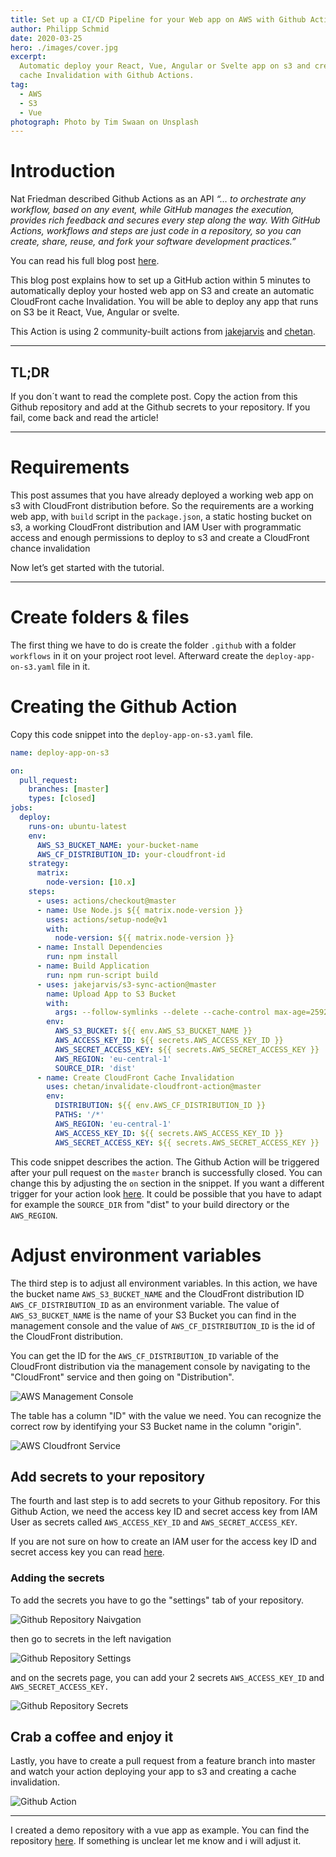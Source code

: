```yaml
---
title: Set up a CI/CD Pipeline for your Web app on AWS with Github Actions
author: Philipp Schmid
date: 2020-03-25
hero: ./images/cover.jpg
excerpt:
  Automatic deploy your React, Vue, Angular or Svelte app on s3 and create a
  cache Invalidation with Github Actions.
tag:
  - AWS
  - S3
  - Vue
photograph: Photo by Tim Swaan on Unsplash
---
```


# Introduction

Nat Friedman described Github Actions as an API *“… to orchestrate any workflow,
based on any event, while GitHub manages the execution, provides rich feedback
and secures every step along the way. With GitHub Actions, workflows and steps
are just code in a repository, so you can create, share, reuse, and fork your
software development practices.”*

You can read his full blog
post [here](https://github.blog/2019-08-08-github-actions-now-supports-ci-cd/).

This blog post explains how to set up a GitHub action within 5 minutes to
automatically deploy your hosted web app on S3 and create an automatic
CloudFront cache Invalidation. You will be able to deploy any app that runs on
S3 be it React, Vue, Angular or svelte.

This Action is using 2 community-built actions from
j[akejarvis](https://github.com/jakejarvis/s3-sync-action) and [chetan](https://github.com/chetan/invalidate-cloudfront-action).

---

## TL;DR

If you don´t want to read the complete post. Copy the action from this Github
repository and add at the Github secrets to your repository. If you fail, come
back and read the article!

---

# Requirements

This post assumes that you have already deployed a working web app on s3 with
CloudFront distribution before. So the requirements are a working web app, with
`build` script in the `package.json`, a static hosting bucket on s3, a working
CloudFront distribution and IAM User with programmatic access and enough
permissions to deploy to s3 and create a CloudFront chance invalidation

Now let’s get started with the tutorial.

---

# Create folders & files

The first thing we have to do is create the folder `.github` with a folder
`workflows` in it on your project root level. Afterward create the
`deploy-app-on-s3.yaml` file in it.

# Creating the Github Action

Copy this code snippet into the `deploy-app-on-s3.yaml` file.

```yaml
name: deploy-app-on-s3

on:
  pull_request:
    branches: [master]
    types: [closed]
jobs:
  deploy:
    runs-on: ubuntu-latest
    env:
      AWS_S3_BUCKET_NAME: your-bucket-name
      AWS_CF_DISTRIBUTION_ID: your-cloudfront-id
    strategy:
      matrix:
        node-version: [10.x]
    steps:
      - uses: actions/checkout@master
      - name: Use Node.js ${{ matrix.node-version }}
        uses: actions/setup-node@v1
        with:
          node-version: ${{ matrix.node-version }}
      - name: Install Dependencies
        run: npm install
      - name: Build Application
        run: npm run-script build
      - uses: jakejarvis/s3-sync-action@master
        name: Upload App to S3 Bucket
        with:
          args: --follow-symlinks --delete --cache-control max-age=2592000
        env:
          AWS_S3_BUCKET: ${{ env.AWS_S3_BUCKET_NAME }}
          AWS_ACCESS_KEY_ID: ${{ secrets.AWS_ACCESS_KEY_ID }}
          AWS_SECRET_ACCESS_KEY: ${{ secrets.AWS_SECRET_ACCESS_KEY }}
          AWS_REGION: 'eu-central-1'
          SOURCE_DIR: 'dist'
      - name: Create CloudFront Cache Invalidation
        uses: chetan/invalidate-cloudfront-action@master
        env:
          DISTRIBUTION: ${{ env.AWS_CF_DISTRIBUTION_ID }}
          PATHS: '/*'
          AWS_REGION: 'eu-central-1'
          AWS_ACCESS_KEY_ID: ${{ secrets.AWS_ACCESS_KEY_ID }}
          AWS_SECRET_ACCESS_KEY: ${{ secrets.AWS_SECRET_ACCESS_KEY }}
```

This code snippet describes the action. The Github Action will be triggered
after your pull request on the `master` branch is successfully closed. You can
change this by adjusting the `on` section in the snippet. If you want a
different trigger for your action look
[here](https://help.github.com/en/actions/reference/events-that-trigger-workflows).
It could be possible that you have to adapt for example the `SOURCE_DIR` from
"dist" to your build directory or the `AWS_REGION`.

# Adjust environment variables

The third step is to adjust all environment variables. In this action, we have
the bucket name `AWS_S3_BUCKET_NAME` and the CloudFront distribution ID
`AWS_CF_DISTRIBUTION_ID` as an environment variable. The value of
`AWS_S3_BUCKET_NAME` is the name of your S3 Bucket you can find in the
management console and the value of `AWS_CF_DISTRIBUTION_ID` is the id of the
CloudFront distribution.

You can get the ID for the `AWS_CF_DISTRIBUTION_ID` variable of the CloudFront
distribution via the management console by navigating to the "CloudFront"
service and then going on "Distribution".

![AWS Management Console](./images/console.png)

The table has a column "ID" with the value we need. You can recognize the
correct row by identifying your S3 Bucket name in the column "origin".

![AWS Cloudfront Service](./images/cloudfront.png)

## Add secrets to your repository

The fourth and last step is to add secrets to your Github repository. For this
Github Action, we need the access key ID and secret access key from IAM User as
secrets called `AWS_ACCESS_KEY_ID` and `AWS_SECRET_ACCESS_KEY`.

If you are not sure on how to create an IAM user for the access key ID and
secret access key you can read
[here](https://serverless-stack.com/chapters/create-an-iam-user.html).

### Adding the secrets

To add the secrets you have to go the "settings" tab of your repository.

![Github Repository Naivgation](./images/navigation.png)

then go to secrets in the left navigation

![Github Repository Settings](./images/settings.png)

and on the secrets page, you can add your 2 secrets `AWS_ACCESS_KEY_ID` and
`AWS_SECRET_ACCESS_KEY.`

![Github Repository Secrets](./images/secrets.png)

## Crab a coffee and enjoy it

Lastly, you have to create a pull request from a feature branch into master and
watch your action deploying your app to s3 and creating a cache invalidation.

![Github Action](./images/github-action.png)

---

I created a demo repository with a vue app as example. You can find the
repository [here](https://github.com/philschmid/blog-github-action-cicd-aws-s3).
If something is unclear let me know and i will adjust it.
